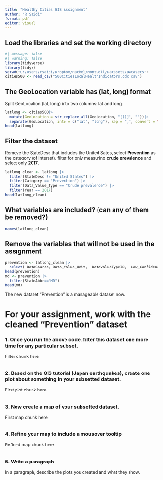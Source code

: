 ---
title: "Healthy Cities GIS Assignment"
author: "R Saidi"
format: pdf
editor: visual
---

## Load the libraries and set the working directory

```{r}
#| message: false
#| warning: false
library(tidyverse)
library(tidyr)
setwd("C:/Users/rsaidi/Dropbox/Rachel/MontColl/Datasets/Datasets")
cities500 <- read_csv("500CitiesLocalHealthIndicators.cdc.csv")
```

## The GeoLocation variable has (lat, long) format

Split GeoLocation (lat, long) into two columns: lat and long

```{r}
latlong <- cities500|>
  mutate(GeoLocation = str_replace_all(GeoLocation, "[()]", ""))|>
  separate(GeoLocation, into = c("lat", "long"), sep = ",", convert = TRUE)
head(latlong)
```

## Filter the dataset

Remove the StateDesc that includes the United Sates, select **Prevention** as the category (of interest), filter for only measuring **crude prevalence** and select only **2017**.

```{r}
latlong_clean <- latlong |>
  filter(StateDesc != "United States") |>
  filter(Category == "Prevention") |>
  filter(Data_Value_Type == "Crude prevalence") |>
  filter(Year == 2017)
head(latlong_clean)
```

## What variables are included? (can any of them be removed?)

```{r}
names(latlong_clean)
```

## Remove the variables that will not be used in the assignment

```{r}
prevention <- latlong_clean |>
  select(-DataSource,-Data_Value_Unit, -DataValueTypeID, -Low_Confidence_Limit, -High_Confidence_Limit, -Data_Value_Footnote_Symbol, -Data_Value_Footnote)
head(prevention)
md <- prevention |>
  filter(StateAbbr=="MD")
head(md)
```

The new dataset "Prevention" is a manageable dataset now.

# For your assignment, work with the cleaned "Prevention" dataset

### 1. Once you run the above code, filter this dataset one more time for any particular subset.

Filter chunk here

```{r}

```

### 2. Based on the GIS tutorial (Japan earthquakes), create one plot about something in your subsetted dataset.

First plot chunk here

```{r}

```

### 3. Now create a map of your subsetted dataset.

First map chunk here

```{r}

```

### 4. Refine your map to include a mousover tooltip

Refined map chunk here

```{r}

```

### 5. Write a paragraph

In a paragraph, describe the plots you created and what they show.
